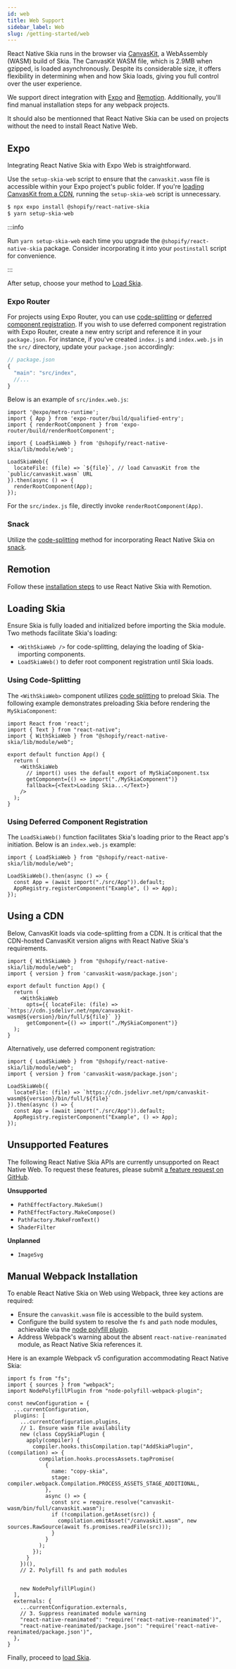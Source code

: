 ```yaml
---
id: web
title: Web Support
sidebar_label: Web
slug: /getting-started/web
---
```



React Native Skia runs in the browser via [CanvasKit](https://skia.org/docs/user/modules/canvaskit/), a WebAssembly (WASM) build of Skia.
The CanvasKit WASM file, which is 2.9MB when gzipped, is loaded asynchronously.
Despite its considerable size, it offers flexibility in determining when and how Skia loads, giving you full control over the user experience.

We support direct integration with [Expo](#expo) and [Remotion](#remotion).
Additionally, you'll find manual installation steps for any webpack projects.

It should also be mentionned that React Native Skia can be used on projects without the need to install React Native Web.

## Expo

Integrating React Native Skia with Expo Web is straightforward.

Use the `setup-skia-web` script to ensure that the `canvaskit.wasm` file is accessible within your Expo project's public folder.
If you're [loading CanvasKit from a CDN](#using-a-cdn), running the `setup-skia-web` script is unnecessary.

```bash
$ npx expo install @shopify/react-native-skia
$ yarn setup-skia-web
```

:::info

Run `yarn setup-skia-web` each time you upgrade the `@shopify/react-native-skia` package.
Consider incorporating it into your `postinstall` script for convenience.

:::

After setup, choose your method to [Load Skia](#loading-skia).

### Expo Router

For projects using Expo Router, you can use [code-splitting](#using-code-splitting) or [deferred component registration](#using-deferred-component-registration).
If you wish to use deferred component registration with Expo Router, create a new entry script and reference it in your `package.json`. For instance, if you've created `index.js` and `index.web.js` in the `src/` directory, update your `package.json` accordingly:
```js
// package.json
{
  "main": "src/index",
  //...
}
```

Below is an example of `src/index.web.js`:

```tsx
import '@expo/metro-runtime';
import { App } from 'expo-router/build/qualified-entry';
import { renderRootComponent } from 'expo-router/build/renderRootComponent';

import { LoadSkiaWeb } from '@shopify/react-native-skia/lib/module/web';

LoadSkiaWeb({
  locateFile: (file) => `${file}`, // load CanvasKit from the `public/canvaskit.wasm` URL
}).then(async () => {
  renderRootComponent(App);
});
```

For the `src/index.js` file, directly invoke `renderRootComponent(App)`.

### Snack

Utilize the [code-splitting](#using-code-splitting) method for incorporating React Native Skia on [snack](https://snack.expo.dev/).

<Snack id="@wcandillon/hello-snack" />

## Remotion

Follow these [installation steps](https://remotion.dev/skia) to use React Native Skia with Remotion.

## Loading Skia

Ensure Skia is fully loaded and initialized before importing the Skia module.
Two methods facilitate Skia's loading:
* `<WithSkiaWeb />` for code-splitting, delaying the loading of Skia-importing components.
* `LoadSkiaWeb()` to defer root component registration until Skia loads.

### Using Code-Splitting

The `<WithSkiaWeb>` component utilizes [code splitting](https://reactjs.org/docs/code-splitting.html) to preload Skia.
The following example demonstrates preloading Skia before rendering the `MySkiaComponent`:

```tsx
import React from 'react';
import { Text } from "react-native";
import { WithSkiaWeb } from "@shopify/react-native-skia/lib/module/web";

export default function App() {
  return (
    <WithSkiaWeb
      // import() uses the default export of MySkiaComponent.tsx
      getComponent={() => import("./MySkiaComponent")}
      fallback={<Text>Loading Skia...</Text>}
    />
  );
}
```

### Using Deferred Component Registration

The `LoadSkiaWeb()` function facilitates Skia's loading prior to the React app's initiation.
Below is an `index.web.js` example:

```tsx
import { LoadSkiaWeb } from "@shopify/react-native-skia/lib/module/web";

LoadSkiaWeb().then(async () => {
  const App = (await import("./src/App")).default;
  AppRegistry.registerComponent("Example", () => App);
});
```

## Using a CDN

Below, CanvasKit loads via code-splitting from a CDN.
It is critical that the CDN-hosted CanvasKit version aligns with React Native Skia's requirements.

```tsx
import { WithSkiaWeb } from "@shopify/react-native-skia/lib/module/web";
import { version } from 'canvaskit-wasm/package.json';

export default function App() {
  return (
    <WithSkiaWeb
      opts={{ locateFile: (file) => `https://cdn.jsdelivr.net/npm/canvaskit-wasm@${version}/bin/full/${file}` }}
      getComponent={() => import("./MySkiaComponent")}
  );
}
```

Alternatively, use deferred component registration:

```tsx
import { LoadSkiaWeb } from "@shopify/react-native-skia/lib/module/web";
import { version } from 'canvaskit-wasm/package.json';

LoadSkiaWeb({
  locateFile: (file) => `https://cdn.jsdelivr.net/npm/canvaskit-wasm@${version}/bin/full/${file}`
}).then(async () => {
  const App = (await import("./src/App")).default;
  AppRegistry.registerComponent("Example", () => App);
});
```

## Unsupported Features

The following React Native Skia APIs are currently unsupported on React Native Web.
To request these features, please submit [a feature request on GitHub](https://github.com/Shopify/react-native-skia/issues/new/choose).

**Unsupported**

* `PathEffectFactory.MakeSum()`
* `PathEffectFactory.MakeCompose()`
* `PathFactory.MakeFromText()`
* `ShaderFilter`

**Unplanned**

* `ImageSvg`


## Manual Webpack Installation

To enable React Native Skia on Web using Webpack, three key actions are required:

- Ensure the `canvaskit.wasm` file is accessible to the build system.
- Configure the build system to resolve the `fs` and `path` node modules, achievable via the [node polyfill plugin](https://www.npmjs.com/package/node-polyfill-webpack-plugin).
- Address Webpack's warning about the absent `react-native-reanimated` module, as React Native Skia references it.

Here is an example Webpack v5 configuration accommodating React Native Skia:

```tsx
import fs from "fs";
import { sources } from "webpack";
import NodePolyfillPlugin from "node-polyfill-webpack-plugin";

const newConfiguration = {
  ...currentConfiguration,
  plugins: [
    ...currentConfiguration.plugins,
    // 1. Ensure wasm file availability
    new (class CopySkiaPlugin {
      apply(compiler) {
        compiler.hooks.thisCompilation.tap("AddSkiaPlugin", (compilation) => {
          compilation.hooks.processAssets.tapPromise(
            {
              name: "copy-skia",
              stage: compiler.webpack.Compilation.PROCESS_ASSETS_STAGE_ADDITIONAL,
            },
            async () => {
              const src = require.resolve("canvaskit-wasm/bin/full/canvaskit.wasm");
              if (!compilation.getAsset(src)) {
                compilation.emitAsset("/canvaskit.wasm", new sources.RawSource(await fs.promises.readFile(src)));
              }
            }
          );
        });
      }
    })(),
    // 2. Polyfill fs and path modules


    new NodePolyfillPlugin()
  ],
  externals: {
    ...currentConfiguration.externals,
    // 3. Suppress reanimated module warning
    "react-native-reanimated": "require('react-native-reanimated')",
    "react-native-reanimated/package.json": "require('react-native-reanimated/package.json')",
  },
}
```

Finally, proceed to [load Skia](#loading-skia).
